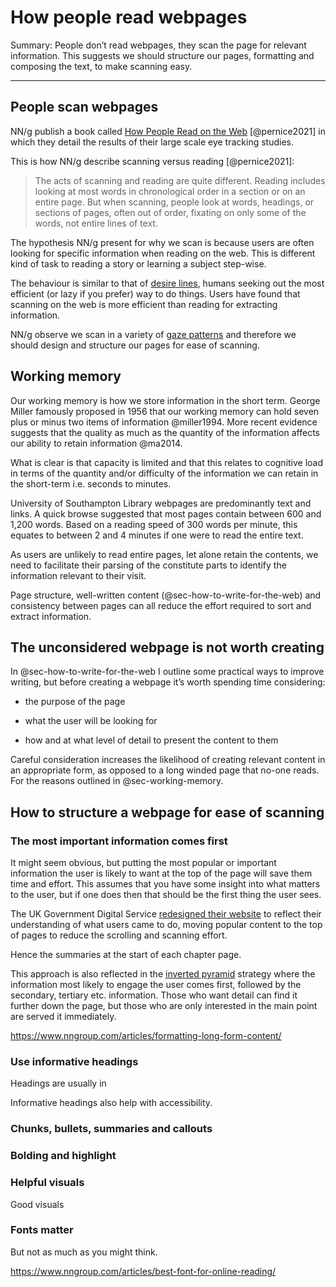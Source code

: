 # How people read webpages {#sec-how-do-people-read-webpages}

[Summary:]{.highlight} People don't read webpages, they scan the page for relevant information. This suggests we should structure our pages, formatting and composing the text, to make scanning easy.

------------------------------------------------------------------------

## People scan webpages {#sec-people-scan-webpages}

NN/g publish a book called [How People Read on the Web](https://www.nngroup.com/reports/how-people-read-web-eyetracking-evidence/) [@pernice2021] in which they detail the results of their large scale eye tracking studies.

This is how NN/g describe scanning versus reading [@pernice2021]:

> The acts of scanning and reading are quite different. Reading includes looking at most words in chronological order in a section or on an entire page. But when scanning, people look at words, headings, or sections of pages, often out of order, fixating on only some of the words, not entire lines of text.

The hypothesis NN/g present for why we scan is because users are often looking for specific information when reading on the web. This is different kind of task to reading a story or learning a subject step-wise.

The behaviour is similar to that of [desire lines](https://en.wikipedia.org/wiki/Desire_path), humans seeking out the most efficient (or lazy if you prefer) way to do things. Users have found that scanning on the web is more efficient than reading for extracting information.

NN/g observe we scan in a variety of [gaze patterns](https://www.nngroup.com/articles/text-scanning-patterns-eyetracking/) and therefore we should design and structure our pages for ease of scanning.

## Working memory {#sec-working-memory}

Our working memory is how we store information in the short term. George Miller famously proposed in 1956 that our working memory can hold seven plus or minus two items of information @miller1994. More recent evidence suggests that the quality as much as the quantity of the information affects our ability to retain information @ma2014.

What is clear is that capacity is limited and that this relates to cognitive load in terms of the quantity and/or difficulty of the information we can retain in the short-term i.e. seconds to minutes.

University of Southampton Library webpages are predominantly text and links. A quick browse suggested that most pages contain between 600 and 1,200 words. Based on a reading speed of 300 words per minute, this equates to between 2 and 4 minutes if one were to read the entire text.

As users are unlikely to read entire pages, let alone retain the contents, we need to facilitate their parsing of the constitute parts to identify the information relevant to their visit.

Page structure, well-written content (@sec-how-to-write-for-the-web) and consistency between pages can all reduce the effort required to sort and extract information.

## The unconsidered webpage is not worth creating {#sec-the-unconsidered-webpage-is-not-worth-creating}

In @sec-how-to-write-for-the-web I outline some practical ways to improve writing, but before creating a webpage it's worth spending time considering:

-   the purpose of the page

-   what the user will be looking for

-   how and at what level of detail to present the content to them

Careful consideration increases the likelihood of creating relevant content in an appropriate form, as opposed to a long winded page that no-one reads. For the reasons outlined in @sec-working-memory.

## How to structure a webpage for ease of scanning {#sec-how-to-structure-a-webpage-for-ease-of-scanning}

### The most important information comes first {#sec-the-most-important-information-comes-first}

It might seem obvious, but putting the most popular or important information the user is likely to want at the top of the page will save them time and effort. This assumes that you have some insight into what matters to the user, but if one does then that should be the first thing the user sees.

The UK Government Digital Service [redesigned their website](https://insidegovuk.blog.gov.uk/2023/11/01/a-bold-new-look-for-the-gov-uk-homepage/) to reflect their understanding of what users came to do, moving popular content to the top of pages to reduce the scrolling and scanning effort.

Hence the summaries at the start of each chapter page.

This approach is also reflected in the [inverted pyramid](https://www.nngroup.com/articles/inverted-pyramid/) strategy where the information most likely to engage the user comes first, followed by the secondary, tertiary etc. information. Those who want detail can find it further down the page, but those who are only interested in the main point are served it immediately.

<https://www.nngroup.com/articles/formatting-long-form-content/>

### Use informative headings

Headings are usually in

Informative headings also help with accessibility.

### Chunks, bullets, summaries and callouts

### Bolding and highlight

### Helpful visuals

Good visuals

### Fonts matter

But not as much as you might think.

<https://www.nngroup.com/articles/best-font-for-online-reading/>
